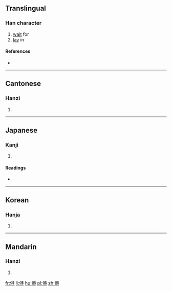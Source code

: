 ==Translingual==

===Han character===
{{Han char|rn=9|rad=人|as=09|sn=11|four=2424<sub>1</sub>|canj=人竹人戈 (OHOI)|ids=⿰[[亻]][[待]]}}

# [[wait]] for
# [[lay]] in

====References====
* {{Han ref|kx=0111.240|dkj=00888|dj=0237.210|hdz=10192.120|uh=506B|ud=20587|bh=D45F|bd=54367}}

----

==Cantonese==

===Hanzi===
{{yue-hanzi|jyut=[[doi6]], [[zi6]]|y=doi6, ji6}}

# {{defn|lang=yue|sort=人09}}

----

==Japanese==

===Kanji===
{{ja-kanji|grade=|rs=人09}}

# {{defn|lang=ja|sort=人09}}

====Readings====
* {{ja-readings|on=[[ち]] (chi), [[じ]] (ji)|kun=[[まつ]] (matsu), [[そなえる]] (sonaeru), [[そなわる]] (sonawaru)}}

----

==Korean==

===Hanja===
{{ko-hanja|hangeul=치|rv=chi|mr=ch'i|y=chi}}

# {{defn|lang=ko|sort=人09}}

----

==Mandarin==

===Hanzi===
{{cmn-hanzi|pin=[[zhì]] ([[zhi4]])|wg=chih<sup>4</sup>}}

# {{defn|lang=cmn|sort=人09}}

[[fr:偫]]
[[li:偫]]
[[hu:偫]]
[[pl:偫]]
[[zh:偫]]